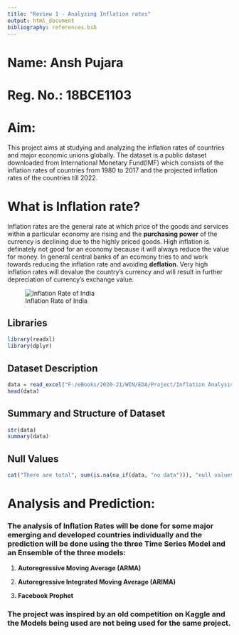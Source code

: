 ```yaml
---
title: "Review 1 - Analyzing Inflation rates"
output: html_document
bibliography: references.bib
---
```


# Name: Ansh Pujara

# Reg. No.: 18BCE1103

# Aim:

This project aims at studying and analyzing the inflation rates of countries and major economic unions globally. The dataset is a public dataset downloaded from International Monetary Fund(IMF) which consists of the inflation rates of countries from 1980 to 2017 and the projected inflation rates of the countries till 2022.

# What is Inflation rate?

Inflation rates are the general rate at which price of the goods and services within a particular economy are rising and the **purchasing power** of the currency is declining due to the highly priced goods. High inflation is definately not good for an economy because it will always reduce the value for money. In general central banks of an ecomony tries to and work towards reducing the inflation rate and avoiding **deflation**. Very high inflation rates will devalue the country's currency and will result in further depreciation of currency's exchange value.

![Inflation Rate of India](Plots/Inf-India.png "Inflation Rate of India")

## Libraries

```r
library(readxl)
library(dplyr)
```

## Dataset Description

```r
data = read_excel("F:/eBooks/2020-21/WIN/EDA/Project/Inflation Analysis/inflation.xls")
head(data)
```

## Summary and Structure of Dataset

```r
str(data)
summary(data)
```

## Null Values

```r
cat("There are total", sum(is.na(na_if(data, "no data"))), "null values")
```

# Analysis and Prediction:

### The analysis of Inflation Rates will be done for some major emerging and developed countries individually and the prediction will be done using the three Time Series Model and an Ensemble of the three models:

1.  **Autoregressive Moving Average (ARMA)**

2.  **Autoregressive Integrated Moving Average (ARIMA)**

3.  **Facebook Prophet**

### The project was inspired by an old competition on Kaggle and the Models being used are not being used for the same project.
